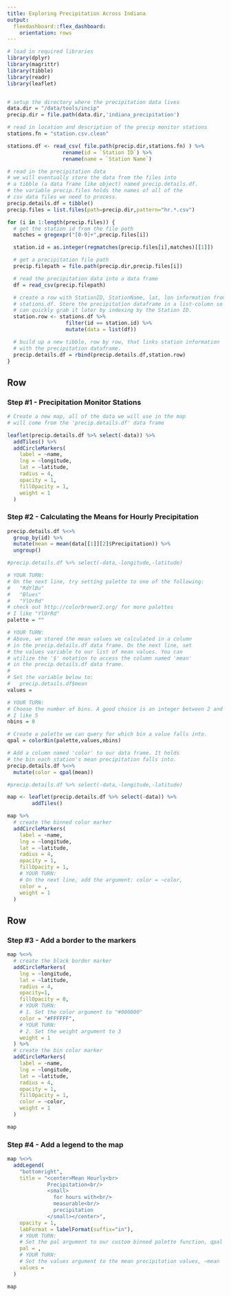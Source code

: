 ```yaml
---
title: Exploring Precipitation Across Indiana
output:
  flexdashboard::flex_dashboard:
    orientation: rows
---
```


```r

# load in required libraries
library(dplyr)
library(magrittr)
library(tibble)
library(readr)
library(leaflet)


# setup the directory where the precipitation data lives
data.dir = "/data/tools/incip"
precip.dir = file.path(data.dir,'indiana_precipitation')

# read in location and description of the precip monitor stations
stations.fn = "station.csv.clean"

stations.df <- read_csv( file.path(precip.dir,stations.fn) ) %>%
                  rename(id = `Station ID`) %>%
                  rename(name = `Station Name`)

# read in the precipitation data
# we will eventually store the data from the files into
# a tibble (a data frame like object) named precip.details.df.
# the variable precip.files holds the names of all of the
# csv data files we need to process.
precip.details.df = tibble()
precip.files = list.files(path=precip.dir,pattern="hr.*.csv")

for (i in 1:length(precip.files)) {
  # get the station id from the file path
  matches = gregexpr("[0-9]+",precip.files[i])

  station.id = as.integer(regmatches(precip.files[i],matches)[[1]])

  # get a precipitation file path
  precip.filepath = file.path(precip.dir,precip.files[i])

  # read the precipitation data into a data frame
  df = read_csv(precip.filepath)

  # create a row with StationID, StationName, lat, lon information from
  # stations.df. Store the precipitation dataframe in a list-column so we
  # can quickly grab it later by indexing by the Station ID.
  station.row <- stations.df %>%
                   filter(id == station.id) %>%
                   mutate(data = list(df))

  # build up a new tibble, row by row, that links station information
  # with the precipitation dataframe.
  precip.details.df = rbind(precip.details.df,station.row)
}
```


Row
-------------------------------------

### Step #1 - Precipitation Monitor Stations

```r
# Create a new map, all of the data we will use in the map
# will come from the 'precip.details.df' data frame

leaflet(precip.details.df %>% select(-data)) %>%
  addTiles() %>%
  addCircleMarkers(
    label = ~name,
    lng = ~longitude,
    lat = ~latitude,
    radius = 4,
    opacity = 1,
    fillOpacity = 1,
    weight = 1
  )
```

### Step #2 - Calculating the Means for Hourly Precipitation

```r
precip.details.df %<>%
  group_by(id) %>%
  mutate(mean = mean(data[[1]][2]$Precipitation)) %>%
  ungroup()

#precip.details.df %>% select(-data,-longitude,-latitude)
```


```r
# YOUR TURN:
# On the next line, try setting palette to one of the following:
#   "RdYlBu"
#   "Blues"
#   "YlOrRd"
# check out http://colorbrewer2.org/ for more palettes
# I like "YlOrRd"
palette = ""

# YOUR TURN:
# Above, we stored the mean values we calculated in a column
# in the precip.details.df data frame. On the next line, set
# the values variable to our list of mean values. You can
# utilize the '$' notation to access the column named 'mean'
# in the precip.details.df data frame.
#
# Set the variable below to:
#   precip.details.df$mean
values =

# YOUR TURN:
# Choose the number of bins. A good choice is an integer between 2 and 7
# I like 5
nbins = 0

# Create a palette we can query for which bin a value falls into.
qpal = colorBin(palette,values,nbins)

# Add a column named 'color' to our data frame. It holds
# the bin each station's mean precipitation falls into.
precip.details.df %<>%
  mutate(color = qpal(mean))

#precip.details.df %>% select(-data,-longitude,-latitude)
```


```r
map <- leaflet(precip.details.df %>% select(-data)) %>%
        addTiles()

map %>%
  # create the binned color marker
  addCircleMarkers(
    label = ~name,
    lng = ~longitude,
    lat = ~latitude,
    radius = 4,
    opacity = 1,
    fillOpacity = 1,
    # YOUR TURN:
    # On the next line, add the argument: color = ~color,
    color = ,
    weight = 1
  )
```


Row
-------------------------------------

### Step #3 - Add a border to the markers

```r
map %<>%
  # create the black border marker
  addCircleMarkers(
    lng = ~longitude,
    lat = ~latitude,
    radius = 4,
    opacity=1,
    fillOpacity = 0,
    # YOUR TURN:
    # 1. Set the color argument to "#000000"
    color = "#FFFFFF",
    # YOUR TURN:
    # 2. Set the weight argument to 3
    weight = 1
  ) %>%
  # create the bin color marker
  addCircleMarkers(
    label = ~name,
    lng = ~longitude,
    lat = ~latitude,
    radius = 4,
    opacity = 1,
    fillOpacity = 1,
    color = ~color,
    weight = 1
  )

map
```

### Step #4 - Add a legend to the map

```r
map %<>%
  addLegend(
    "bottomright",
    title = "<center>Mean Hourly<br>
             Precipitation<br/>
             <small>
               for hours with<br/>
               measurable<br/>
               precipitation
             </small></center>",
    opacity = 1,
    labFormat = labelFormat(suffix="in"),
    # YOUR TURN:
    # Set the pal argument to our custom binned palette function, qpal
    pal = ,
    # YOUR TURN:
    # Set the values argument to the mean precipitation values, ~mean
    values =
  )

map
```
